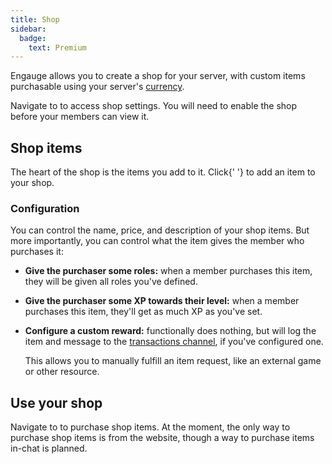 ```yaml
---
title: Shop
sidebar:
  badge:
    text: Premium
---
```



<PremiumRequired />

Engauge allows you to create a shop for your server, with custom items
purchasable using your server's [currency](/setup/economy).

<p>
  Navigate to <Breadcrumbs path={['@dash', 'Your Server', 'Edit', 'Shop']} /> to
  access shop settings. You will need to enable the shop before your members can
  view it.
</p>

## Shop items

<p>
  The heart of the shop is the items you add to it. Click{' '}
  <Breadcrumbs path={['Edit items', '+']} /> to add an item to your shop.
</p>

### Configuration

You can control the name, price, and description of your shop items. But more
importantly, you can control what the item gives the member who purchases it:

- **Give the purchaser some roles:** when a member purchases this item, they
  will be given all roles you've defined.
- **Give the purchaser some XP towards their level:** when a member purchases
  this item, they'll get as much XP as you've set.
- **Configure a custom reward:** functionally does nothing, but will log the
  item and message to the [transactions channel](/setup/economy#transactions),
  if you've configured one.

  This allows you to manually fulfill an item request, like an external game or
  other resource.

## Use your shop

<p>
  Navigate to <Breadcrumbs path={['@dash', 'Your Server', 'View', 'Shop']} /> to
  purchase shop items. At the moment, the only way to purchase shop items is
  from the website, though a way to purchase items in-chat is planned.
</p>
